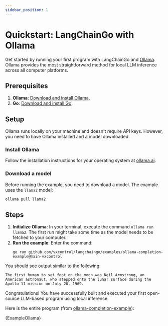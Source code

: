 ```yaml
---
sidebar_position: 1
---
```



# Quickstart: LangChainGo with Ollama

Get started by running your first program with LangChainGo and [Ollama](https://ollama.ai/). Ollama provides the most straightforward method for local LLM inference across all computer platforms.

## Prerequisites

1. **Ollama**: [Download and install Ollama](https://ollama.ai/).
2. **Go**: [Download and install Go](https://go.dev/doc/install).

## Setup

Ollama runs locally on your machine and doesn't require API keys. However, you need to have Ollama installed and a model downloaded.

### Install Ollama
Follow the installation instructions for your operating system at [ollama.ai](https://ollama.ai/).

### Download a model
Before running the example, you need to download a model. The example uses the `llama2` model:

```bash
ollama pull llama2
```

## Steps

1. **Initialize Ollama**: In your terminal, execute the command `ollama run llama2`. The first run might take some time as the model needs to be fetched to your computer.
2. **Run the example**: Enter the command:
   ```shell
   go run github.com/vxcontrol/langchaingo/examples/ollama-completion-example@main-vxcontrol
   ```

You should see output similar to the following:

```shell
The first human to set foot on the moon was Neil Armstrong, an American astronaut, who stepped onto the lunar surface during the Apollo 11 mission on July 20, 1969.
```

Congratulations! You have successfully built and executed your first open-source LLM-based program using local inference.

Here is the entire program (from [ollama-completion-example](https://github.com/vxcontrol/langchaingo/blob/main/examples/ollama-completion-example/ollama_completion_example.go)):

<CodeBlock language="go">{ExampleOllama}</CodeBlock>

